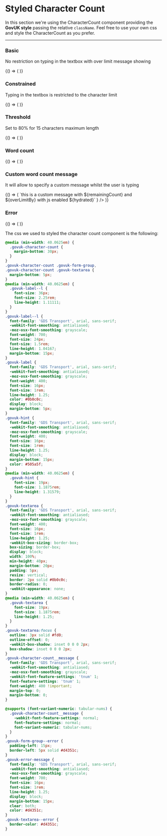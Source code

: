 
<Meta
  title="DCXLibrary/Form/CharacterCount/Styled"
  component={CharacterCount}
/>

# Styled Character Count

In this section we're using the CharacterCount component providing the **GovUK style** passing the relative `className`.
Feel free to use your own css and style the CharacterCount as you prefer.

---

### Basic

No restriction on typing in the textbox with over limit message showing

<Canvas>
  <Story name="basic">
    {() => (
      <CharacterCount
        containerClassName="govuk-character-count"
        labelClassName="govuk-label govuk-label--l"
        label="Label for text area"
        hint={{
          text: 'Type more than 15 characters to see the message change',
          className: 'govuk-hint',
        }}
        textareaClassName="govuk-textarea govuk-character-count"
        textareaErrorClassName="govuk-textarea--error"
        messageClassName="govuk-hint"
        messageErrorClassName="govuk-character-count__message govuk-error-message"
        maxLength={15}
        rows={5}
      />
    )}
  </Story>
</Canvas>

### Constrained

Typing in the textbox is restricted to the character limit

<Canvas>
  <Story name="constrained">
    {() => (
      <CharacterCount
        containerClassName="govuk-character-count"
        labelClassName="govuk-label govuk-label--l"
        label="Label for text area"
        hint={{
          text: 'Type more than 15 characters to see the limitation',
          className: 'govuk-hint',
        }}
        textareaClassName="govuk-textarea govuk-character-count"
        textareaErrorClassName="govuk-textarea--error"
        messageClassName="govuk-hint"
        messageErrorClassName="govuk-character-count__message govuk-error-message"
        maxLength={15}
        rows={5}
        constrained={true}
      />
    )}
  </Story>
</Canvas>

### Threshold

Set to 80% for 15 characters maximum length

<Canvas>
  <Story name="threshold">
    {() => (
      <CharacterCount
        containerClassName="govuk-character-count"
        labelClassName="govuk-label govuk-label--l"
        label="Label for text area"
        hint={{
          text: 'Type more than 12 characters to see the message',
          className: 'govuk-hint',
        }}
        textareaClassName="govuk-textarea govuk-character-count"
        textareaErrorClassName="govuk-textarea--error"
        messageClassName="govuk-hint"
        messageErrorClassName="govuk-character-count__message govuk-error-message"
        maxLength={15}
        rows={5}
        threshold={80}
      />
    )}
  </Story>
</Canvas>

### Word count

<Canvas>
  <Story name="word-count">
    {() => (
      <CharacterCount
        containerClassName="govuk-character-count"
        labelClassName="govuk-label govuk-label--l"
        label="Label for text area"
        hint={{
          text: 'Type more than 15 words to see the message change',
          className: 'govuk-hint',
        }}
        textareaClassName="govuk-textarea govuk-character-count"
        textareaErrorClassName="govuk-textarea--error"
        messageClassName="govuk-hint"
        messageErrorClassName="govuk-character-count__message govuk-error-message"
        maxLength={15}
        rows={5}
        limitType="words"
      />
    )}
  </Story>
</Canvas>

### Custom word count message

It will allow to specify a custom message whilst the user is typing

<Canvas>
  <Story name="custom-message">
    {() => (
      <CharacterCount
        containerClassName="govuk-character-count"
        labelClassName="govuk-label govuk-label--l"
        label="Label for text area"
        hint={{
          text: 'Type more than 15 characters to see the message change',
          className: 'govuk-hint',
        }}
        textareaClassName="govuk-textarea govuk-character-count"
        textareaErrorClassName="govuk-textarea--error"
        messageClassName="govuk-hint"
        messageErrorClassName="govuk-character-count__message govuk-error-message"
        maxLength={15}
        rows={5}
        customMaxCharMsgFunc={(remainingCount, overLimitBy, hydrated) =>
          `this is a custom message with ${remainingCount} and ${overLimitBy} with js enabled ${hydrated}`
        }
      />
    )}
  </Story>
</Canvas>

### Error

<Canvas>
  <Story name="error">
    {() => (
      <CharacterCount
        containerClassName="govuk-character-count govuk-form-group govuk-form-group--error"
        labelClassName="govuk-label govuk-label--l"
        label="Label for text area"
        hint={{ text: 'Optional hint', className: 'govuk-hint' }}
        textareaClassName="govuk-textarea govuk-character-count govuk-textarea--error"
        messageClassName="govuk-character-count__message govuk-hint"
        messageErrorClassName="govuk-character-count__message govuk-character-count__status govuk-error-message"
        maxLength={15}
        cols={30}
        rows={5}
        displayError={true}
        errorMessage="There is an error"
        errorMessageClassName="govuk-error-message"
      />
    )}
  </Story>
</Canvas>

The css we used to styled the character count component is the following:

```css
@media (min-width: 40.0625em) {
  .govuk-character-count {
    margin-bottom: 30px;
  }
}
.govuk-character-count .govuk-form-group,
.govuk-character-count .govuk-textarea {
  margin-bottom: 5px;
}
@media (min-width: 40.0625em) {
  .govuk-label--l {
    font-size: 36px;
    font-size: 2.25rem;
    line-height: 1.11111;
  }
}
.govuk-label--l {
  font-family: 'GDS Transport', arial, sans-serif;
  -webkit-font-smoothing: antialiased;
  -moz-osx-font-smoothing: grayscale;
  font-weight: 700;
  font-size: 24px;
  font-size: 1.5rem;
  line-height: 1.04167;
  margin-bottom: 15px;
}
.govuk-label {
  font-family: 'GDS Transport', arial, sans-serif;
  -webkit-font-smoothing: antialiased;
  -moz-osx-font-smoothing: grayscale;
  font-weight: 400;
  font-size: 16px;
  font-size: 1rem;
  line-height: 1.25;
  color: #0b0c0c;
  display: block;
  margin-bottom: 5px;
}
.govuk-hint {
  font-family: 'GDS Transport', arial, sans-serif;
  -webkit-font-smoothing: antialiased;
  -moz-osx-font-smoothing: grayscale;
  font-weight: 400;
  font-size: 16px;
  font-size: 1rem;
  line-height: 1.25;
  display: block;
  margin-bottom: 15px;
  color: #505a5f;
}
@media (min-width: 40.0625em) {
  .govuk-hint {
    font-size: 19px;
    font-size: 1.1875rem;
    line-height: 1.31579;
  }
}
.govuk-textarea {
  font-family: 'GDS Transport', arial, sans-serif;
  -webkit-font-smoothing: antialiased;
  -moz-osx-font-smoothing: grayscale;
  font-weight: 400;
  font-size: 16px;
  font-size: 1rem;
  line-height: 1.25;
  -webkit-box-sizing: border-box;
  box-sizing: border-box;
  display: block;
  width: 100%;
  min-height: 40px;
  margin-bottom: 20px;
  padding: 5px;
  resize: vertical;
  border: 2px solid #0b0c0c;
  border-radius: 0;
  -webkit-appearance: none;
}
@media (min-width: 40.0625em) {
  .govuk-textarea {
    font-size: 19px;
    font-size: 1.1875rem;
    line-height: 1.25;
  }
}
.govuk-textarea:focus {
  outline: 3px solid #fd0;
  outline-offset: 0;
  -webkit-box-shadow: inset 0 0 0 2px;
  box-shadow: inset 0 0 0 2px;
}
.govuk-character-count__message {
  font-family: 'GDS Transport', arial, sans-serif;
  -webkit-font-smoothing: antialiased;
  -moz-osx-font-smoothing: grayscale;
  -webkit-font-feature-settings: 'tnum' 1;
  font-feature-settings: 'tnum' 1;
  font-weight: 400 !important;
  margin-top: 0;
  margin-bottom: 0;
}

@supports (font-variant-numeric: tabular-nums) {
  .govuk-character-count__message {
    -webkit-font-feature-settings: normal;
    font-feature-settings: normal;
    font-variant-numeric: tabular-nums;
  }
}
.govuk-form-group--error {
  padding-left: 15px;
  border-left: 5px solid #d4351c;
}
.govuk-error-message {
  font-family: 'GDS Transport', arial, sans-serif;
  -webkit-font-smoothing: antialiased;
  -moz-osx-font-smoothing: grayscale;
  font-weight: 700;
  font-size: 16px;
  font-size: 1rem;
  line-height: 1.25;
  display: block;
  margin-bottom: 15px;
  clear: both;
  color: #d4351c;
}
.govuk-textarea--error {
  border-color: #d4351c;
}
```

<Props of={CharacterCount} />
